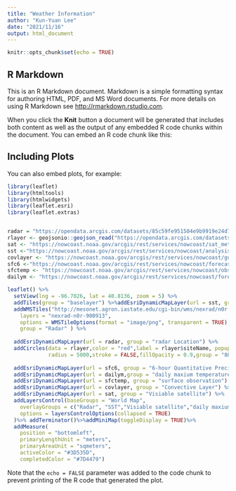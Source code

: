 ```yaml
---
title: "Weather Information"
author: "Kun-Yuan Lee"
date: "2021/11/16"
output: html_document
---
```


```r
knitr::opts_chunk$set(echo = TRUE)
```

## R Markdown

This is an R Markdown document. Markdown is a simple formatting syntax for authoring HTML, PDF, and MS Word documents. For more details on using R Markdown see <http://rmarkdown.rstudio.com>.

When you click the **Knit** button a document will be generated that includes both content as well as the output of any embedded R code chunks within the document. You can embed an R code chunk like this:


## Including Plots

You can also embed plots, for example:

```r
library(leaflet)
library(htmltools)
library(htmlwidgets)
library(leaflet.esri)
library(leaflet.extras)


radar = "https://opendata.arcgis.com/datasets/85c59fe951504e9b9919e24d7a684084_3.geojson"
rlayer <- geojsonio::geojson_read("https://opendata.arcgis.com/datasets/85c59fe951504e9b9919e24d7a684084_3.geojson", what = "sp")
sat <- "https://nowcoast.noaa.gov/arcgis/rest/services/nowcoast/sat_meteo_imagery_time/MapServer"
sst <-"https://nowcoast.noaa.gov/arcgis/rest/services/nowcoast/analysis_ocean_sfc_sst_time/MapServer"
covlayer <- "https://nowcoast.noaa.gov/arcgis/rest/services/nowcoast/guidance_natlcenters_meteoceanhydro_outlooks_time/MapServer"
sfc6 <-"https://nowcoast.noaa.gov/arcgis/rest/services/nowcoast/forecast_meteoceanhydro_sfc_ndfd_qpf6hrs_offsets/MapServer"
sfctemp <- "https://nowcoast.noaa.gov/arcgis/rest/services/nowcoast/obs_meteocean_insitu_sfc_time/MapServer"
dailym <- "https://nowcoast.noaa.gov/arcgis/rest/services/nowcoast/forecast_meteoceanhydro_sfc_ndfd_dailymaxairtemp_offsets/MapServer"

leaflet() %>%
  setView(lng = -96.7026, lat = 40.8136, zoom = 5) %>%
  addTiles(group = "baselayer") %>%addEsriDynamicMapLayer(url = sst, group = "SST")%>%
  addWMSTiles("http://mesonet.agron.iastate.edu/cgi-bin/wms/nexrad/n0r.cgi",
    layers = "nexrad-n0r-900913",
    options = WMSTileOptions(format = "image/png", transparent = TRUE),
    group = "Radar" ) %>%
  
  addEsriDynamicMapLayer(url = radar, group = "radar Location") %>%
  addCircles(data = rlayer,color = "red",label = rlayer$siteName, popup =rlayer$siteID ,
             radius = 5000,stroke = FALSE,fillOpacity = 0.9,group = "88-D Radar Station") %>% 
  
  addEsriDynamicMapLayer(url = sfc6, group = "6-hour Quantitative Precipitation Amount") %>%
  addEsriDynamicMapLayer(url = dailym,group = "daily maxium temperature") %>%
  addEsriDynamicMapLayer(url = sfctemp, group = "surface observation") %>%
  addEsriDynamicMapLayer(url = covlayer, group = "Convective Layer") %>%
  addEsriDynamicMapLayer(url = sat, group = "Visiable satellite") %>%
  addLayersControl(baseGroups = "World Map",
    overlayGroups = c("Radar", "SST","Visiable satellite","daily maxium temperature","88-D Radar Station" ,"Convective Layer", "surface observation", "6-hour Quantitative Precipitation Amount"),
    options = layersControlOptions(collapsed = TRUE)
  )%>% addTerminator()%>%addMiniMap(toggleDisplay = TRUE)%>%
  addMeasure(
    position = "bottomleft",
    primaryLengthUnit = "meters",
    primaryAreaUnit = "sqmeters",
    activeColor = "#3D535D",
    completedColor = "#7D4479")
```

Note that the `echo = FALSE` parameter was added to the code chunk to prevent printing of the R code that generated the plot.

